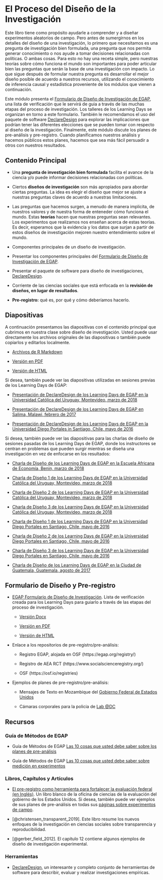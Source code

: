 # El Proceso del Diseño de la Investigación

Este libro tiene como propósito ayudarle a comprender y a diseñar experimentos aleatorios de campo. Pero antes de sumergirnos en los detalles del diseño de una investigación, lo primero que necesitamos es una pregunta de investigación bien formulada, una pregunta que nos permita generar conocimiento o nos ayude a tomar decisiones relacionadas con políticas. O ambas cosas. Para esto no hay una receta simple, pero nuestras teorías sobre cómo funciona el mundo son importantes para poder articular bien las preguntas que serán la base de una investigación con impacto. Lo que sigue después de formular nuestra pregunta es desarrollar el mejor diseño posible de acuerdo a nuestros recursos, utilizando el conocimiento de inferencia causal y estadística proveniente de los módulos que vienen a continuación.

Este módulo presenta el [Formulario de Diseño de Investigación de EGAP](https://egap.github.io/learningdays-resources/Exercises/design-form.Rmd), una lista de verificación que le servirá de guia a través de las muchas etapas del proceso de investigación. Los talleres de los Learning Days se organizan en torno a este formulario. También le recomendamos el uso del paquete de software [DeclareDesign](http://declaredesign.org)  para explorar las implicaciones que podrían tener las diferentes elecciones que se pueden tomar con respecto al diseño de la investigación. Finalmente, este módulo discute los planes de pre-análisis  y pre-registro. Cuando planificamos nuestros análisis y hacemos públicos estos planes, hacemos que sea más fácil persuadir a otros con nuestros resultados.


## Contenido Principal

- Una **pregunta de investigación bien formulada** facilita el avance de la ciencia y/o puede informar decisiones relacionadas con políticas.

- Ciertos **diseños de investigación** son más apropiados para  abordar ciertas preguntas. La idea es elegir el diseño que mejor se ajuste a nuestras preguntas claves de acuerdo a nuestras limitaciones.

- Las preguntas que hacemos surgen,  a menudo de manera implicita, de nuestros valores y de nuestra forma de enteneder cómo funciona el mundo. Estas **teorías** hacen que nuestras preguntas sean relevantes. Los experimentos que realizamos nos enseñan acerca de estas teorías. Es decir, esperamos que la evidencia y los datos que surjan a partir de estos diseños de investigación mejoren nuestro entendimiento sobre el mundo.

- Componentes principales de un diseño de investigación.

- Presentar los componentes principales del [Formulario de Diseño de Investigación de EGAP](https://egap.github.io/learningdays-resources/Exercises/design-form.html).


- Presentar el paquete de software para  diseño de investigaciones, [DeclareDesign](http://declaredesign.org).


- Corriente de las  ciencias sociales que está enfocada en la **revisión de diseños, en lugar de resultados**.

- **Pre-registro:** qué es, por qué y cómo deberíamos hacerlo.



## Diapositivas


A continuación presentamos las diapositivas con el contenido principal que cubrimos en nuestra clase sobre diseño de investigación.  Usted puede usar directamente los archivos originales de las diapositivas o también puede copiarlos y editarlos localmente.

- [Archivos de R Markdown ](https://egap.github.io/learningdays-resources/Slides/researchdesignform-slides.Rmd)

- [Versión en PDF](https://egap.github.io/learningdays-resources/Slides/researchdesignform-slides.pdf)

- [Versión de HTML](https://egap.github.io/learningdays-resources/Slides/researchdesignform-slides.html)

Si desea, también puede ver las diapositivas utilizadas en sesiones previas de los Learning Days de EGAP:

 - [Presentación de DeclareDesign de los Learning Days de EGAP en la Universidad Católica del Uruguay, Montevideo, marzo de 2018](https://egap.github.io/learningdays-resources/Slides/Examples/declare_design-montevideo.pdf)

 - [Presentación de DeclareDesign de los Learning Days de EGAP en Salima, Malawi, febrero de  2017](https://egap.github.io/learningdays-resources/Slides/Examples/declare_design-malawi.pdf)

 - [Presentación de DeclareDesign de los Learning Days de EGAP en la Universidad Diego Portales in Santiago, Chile, mayo de  2016](https://egap.github.io/learningdays-resources/Slides/Examples/declare_design-santiago.pdf)

Si desea, también puede ver las diapositivas para las charlas de diseño de sesiones pasadas de los Learning Days de EGAP, donde los instructores se centran en problemas que pueden surgir  mientras se diseña una investigación en vez de enfocarse en los resultados:

- [Charla de Diseño de los Learning Days de EGAP en la  Escuela Africana de Economía, Benin, marzo de 2018](https://egap.github.io/learningdays-resources/Slides/Examples/research_design_2-benin.pdf)

 - [Charla de Diseño 1 de los Learning Days de EGAP en la Universidad Católica del Uruguay, Montevideo, marzo de 2018](https://egap.github.io/learningdays-resources/Slides/Examples/research_design_1-montevideo.pdf)

 - [Charla de Diseño 2 de los Learning Days de EGAP en la Universidad Católica del Uruguay, Montevideo, marzo de  2018](https://egap.github.io/learningdays-resources/Slides/Examples/research_design_2-montevideo.pdf)

 - [Charla de Diseño 3 de los Learning Days de EGAP en la Universidad Católica del Uruguay, Montevideo, marzo de 2018](https://egap.github.io/learningdays-resources/Slides/Examples/research_design_3-montevideo.pdf)

 - [Charla de Diseño 1 de los Learning Days de EGAP en la Universidad Diego Portales en Santiago, Chile, mayo de 2016](https://egap.github.io/learningdays-resources/Slides/Examples/research_design_1-santiago.pdf)

 - [Charla de Diseño 2 de los Learning Days de EGAP en la  Universidad Diego Portales en Santiago, Chile, mayo de 2016](https://egap.github.io/learningdays-resources/Slides/Examples/research_design_2-santiago.pdf)

 - [Charla de Diseño 3 de los Learning Days de EGAP en la Universidad Diego Portales en Santiago, Chile, mayo de 2016](https://egap.github.io/learningdays-resources/Slides/Examples/research_design_3-santiago.pdf)

 - [Charla de Diseño de los Learning Days de EGAP en la Ciudad de Guatemala, Guatemala, agosto de 2017](https://egap.github.io/learningdays-resources/Slides/Examples/research_design-guatemala.pdf)

## Formulario de Diseño y Pre-registro

- [EGAP Formulario de Diseño de Investigación](https://egap.github.io/learningdays-resources/Exercises/design-form.html). Lista de verificación creada para los Learning Days para guiarlo  a través de las etapas del proceso de investigación.
     - [Versión Docx](https://egap.github.io/learningdays-resources/Exercises/design-form.docx)

     - [Versión en PDF](https://egap.github.io/learningdays-resources/Exercises/design-form.pdf)

     - [Versión de HTML](https://egap.github.io/learningdays-resources/Exercises/design-form.html)

- Enlace a los repositorios de pre-registro/pre-análisis:

    - Registro EGAP, alojada en OSF (https://egap.org/registry/)

    - Registro de AEA RCT  (https://www.socialscienceregistry.org/)

    - OSF (https://osf.io/registries)

- Ejemplos de planes de pre-registro/pre-análisis:

    - Mensajes de Texto en Mozambique del [Gobierno Federal de Estados Unidos](https://oes.gsa.gov/projects/sms-mozambique/)

    - Cámaras corporales para la policia de [Lab @DC](https://osf.io/472zh)

## Recursos

### Guía de Métodos de EGAP 

- Guía de Métodos de EGAP [Las 10 cosas que usted debe saber sobre los planes de pre-análisis](https://egap.org/resource/10-things-to-know-about-pre-analysis-plans/)

- Guía de Métodos de EGAP [Las 10 cosas que usted debe saber sobre medición en experimentos](https://egap.org/resource/10-things-to-know-about-measurement-in-experiments/)


### Libros, Capítulos y Artículos

- [El pre-registro como herramienta para fortalecer la evaluación federal (en Inglés)](https://oes.gsa.gov/assets/files/preregistration-as-a-tool-in-federal-evaluation.pdf).  Un libro blanco de la oficina de ciencias de la evaluación del gobierno de los Estados Unidos.  Si desea, también puede ver ejemplos de sus planes de pre-análisis en todas sus [páginas sobre experimentos de campo](https://oes.gsa.gov/work/).

- [@christensen_transparent_2019]. Este libro resume los nuevos enfoques de la investigación en ciencias sociales sobre  transparencia y reproducibilidad.

- [@gerber_field_2012].  El capitulo 12 contiene algunos ejemplos de diseño de investigación experimental.

### Herramientas


- [DeclareDesign](https://declaredesign.org/),  un interesante y completo conjunto de herramientas  de software para describir, evaluar y realizar investigaciones empíricas.

